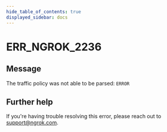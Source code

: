 ```yaml
---
hide_table_of_contents: true
displayed_sidebar: docs
---
```



# ERR_NGROK_2236

## Message

The traffic policy was not able to be parsed:
`ERROR`

<ErrorDetails error="err_ngrok_2236" />

## Further help

If you're having trouble resolving this error, please reach out to [support@ngrok.com](mailto:support@ngrok.com?subject=Help%20with%20ERR_NGROK_2236).
